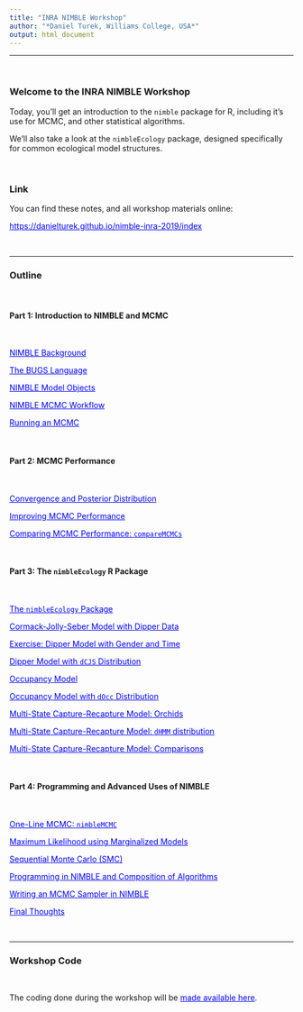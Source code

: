 ```yaml
---
title: "INRA NIMBLE Workshop"
author: "*Daniel Turek, Williams College, USA*"
output: html_document
---
```



---


\   

### Welcome to the INRA NIMBLE Workshop

Today, you'll get an introduction to the `nimble` package for R, including it's use for MCMC, and other statistical algorithms.

We'll also take a look at the `nimbleEcology` package, designed specifically for common ecological model structures.


\  


### Link

You can find these notes, and all workshop materials online:

<a href="https://danielturek.github.io/nimble-inra-2019/index" style="color: blue">https://danielturek.github.io/nimble-inra-2019/index</a>

\   


---

### Outline

\   


#### Part 1: Introduction to NIMBLE and MCMC

\   

<a href="https://danielturek.github.io/nimble-inra-2019/nimble_background" target="_blank" style="color: blue">NIMBLE Background</a>

<a href="https://danielturek.github.io/nimble-inra-2019/bugs_language" target="_blank" style="color: blue">The BUGS Language</a>

<a href="https://danielturek.github.io/nimble-inra-2019/nimble_models" target="_blank" style="color: blue">NIMBLE Model Objects</a>

<a href="https://danielturek.github.io/nimble-inra-2019/mcmc_workflow" target="_blank" style="color: blue">NIMBLE MCMC Workflow</a>

<a href="https://danielturek.github.io/nimble-inra-2019/running_mcmc" target="_blank" style="color: blue">Running an MCMC</a>



\   

#### Part 2: MCMC Performance

\   

<a href="https://danielturek.github.io/nimble-inra-2019/convergence_posterior" target="_blank" style="color: blue">Convergence and Posterior Distribution</a>

<a href="https://danielturek.github.io/nimble-inra-2019/improving_performance" target="_blank" style="color: blue">Improving MCMC Performance</a>

<a href="https://danielturek.github.io/nimble-inra-2019/compare_mcmcs" target="_blank" style="color: blue">Comparing MCMC Performance: `compareMCMCs`</a>

\   


#### Part 3: The `nimbleEcology` R Package

\   

<a href="https://danielturek.github.io/nimble-inra-2019/nimble_ecology" target="_blank" style="color: blue">The `nimbleEcology` Package</a>

<a href="https://danielturek.github.io/nimble-inra-2019/cjs_dipper" target="_blank" style="color: blue">Cormack-Jolly-Seber Model with Dipper Data</a>

<a href="https://danielturek.github.io/nimble-inra-2019/cjs_dipper2" target="_blank" style="color: blue">Exercise: Dipper Model with Gender and Time</a>

<a href="https://danielturek.github.io/nimble-inra-2019/dcjs_dipper" target="_blank" style="color: blue">Dipper Model with `dCJS` Distribution</a>

<a href="https://danielturek.github.io/nimble-inra-2019/occupancy_model" target="_blank" style="color: blue">Occupancy Model</a>

<a href="https://danielturek.github.io/nimble-inra-2019/occupancy_model_docc" target="_blank" style="color: blue">Occupancy Model with `dOcc` Distribution</a>

<a href="https://danielturek.github.io/nimble-inra-2019/orchid_model" target="_blank" style="color: blue">Multi-State Capture-Recapture Model: Orchids</a>

<a href="https://danielturek.github.io/nimble-inra-2019/orchid_model_dhmm" target="_blank" style="color: blue">Multi-State Capture-Recapture Model: `dHMM` distribution</a>

<a href="https://danielturek.github.io/nimble-inra-2019/orchid_comparison" target="_blank" style="color: blue">Multi-State Capture-Recapture Model: Comparisons</a>


\   


#### Part 4: Programming and Advanced Uses of NIMBLE

\   

<a href="https://danielturek.github.io/nimble-inra-2019/nimble_mcmc" target="_blank" style="color: blue">One-Line MCMC: `nimbleMCMC`</a>

<a href="https://danielturek.github.io/nimble-inra-2019/marginalized_models" target="_blank" style="color: blue">Maximum Likelihood using Marginalized Models</a>

<a href="https://danielturek.github.io/nimble-inra-2019/smc" target="_blank" style="color: blue">Sequential Monte Carlo (SMC)</a>

<a href="https://danielturek.github.io/nimble-inra-2019/composition_algorithms" target="_blank" style="color: blue">Programming in NIMBLE and Composition of Algorithms</a>

<a href="https://danielturek.github.io/nimble-inra-2019/writing_sampler" target="_blank" style="color: blue">Writing an MCMC Sampler in NIMBLE</a>

<a href="https://danielturek.github.io/nimble-inra-2019/final_thoughts" target="_blank" style="color: blue">Final Thoughts</a>





\  

---

### Workshop Code

\  

The coding done during the workshop will be <a href="https://danielturek.github.io/nimble-inra-2019/workshop_code" target="_blank" style="color: blue">made available here</a>.




\  

\  

\  

\  

\  

\  

\  

\  

\  

\  

\  

\  

\  

\  

\  

\  
